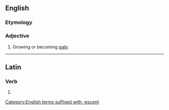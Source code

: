 ==English==

===Etymology===
{{rfe|en}}

===Adjective===
{{en-adj}}

# Growing or becoming [[pale]].

[[Category:English terms suffixed with -escent]]

----

==Latin==

===Verb===
{{la-verb-form|pallēscent}}

# {{inflection of|la|pallēscō||3|p|futr|actv|indc}}